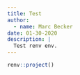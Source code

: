 ```yaml
---
title: Test
author:
  - name: Marc Becker
date: 01-30-2020
description: |
  Test renv env.
---
```


```r
renv::project()
```

